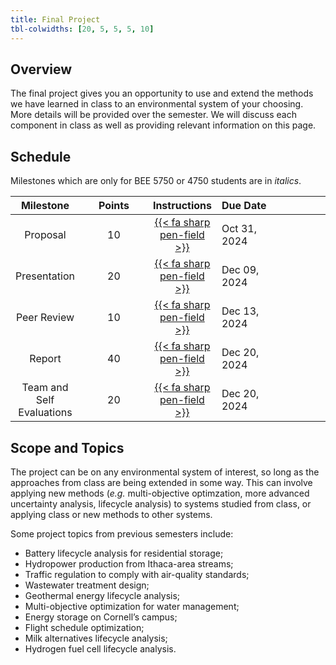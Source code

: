 ```yaml
---
title: Final Project
tbl-colwidths: [20, 5, 5, 5, 10]
---
```


## Overview

The final project gives you an opportunity to use and extend the methods we have learned in class to an environmental system of your choosing. More details will be provided over the semester. We will discuss each component in class as well as providing relevant information on this page.


## Schedule

Milestones which are only for BEE 5750 or 4750 students are in *italics*.

| Milestone | Points | Instructions |  Due Date |
|:---------:|:------------:|:-------:|:-----------|:---------:|
| Proposal | 10 | [{{< fa sharp pen-field >}}](project/proposal.qmd)  |  Oct 31, 2024 |
| Presentation | 20 |  [{{< fa sharp pen-field >}}](project/presentation.qmd) | Dec 09, 2024 |
| Peer Review | 10 | [{{< fa sharp pen-field >}}](project/peer-review.qmd)   | Dec 13, 2024 |
| Report | 40  | [{{< fa sharp pen-field >}}](project/report.qmd)|  Dec 20, 2024 |
| Team and Self Evaluations | 20 | [{{< fa sharp pen-field >}}](project/evaluations.qmd) | Dec 20, 2024 |

## Scope and Topics

The project can be on any environmental system of interest, so long as the approaches from class are being extended in some way. This can involve applying new methods (*e.g.* multi-objective optimzation, more advanced uncertainty analysis, lifecycle analysis) to systems studied from class, or applying class or new methods to other systems. 

Some project topics from previous semesters include:

- Battery lifecycle analysis for residential storage;
- Hydropower production from Ithaca-area streams;
- Traffic regulation to comply with air-quality standards;
- Wastewater treatment design;
- Geothermal energy lifecycle analysis;
- Multi-objective optimization for water management;
- Energy storage on Cornell's campus;
- Flight schedule optimization;
- Milk alternatives lifecycle analysis;
- Hydrogen fuel cell lifecycle analysis.